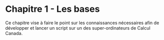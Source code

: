 # Chapitre 1 - Les bases {.unnumbered}

Ce chapitre vise à faire le point sur les connaissances nécessaires afin de développer et lancer un script sur un des super-ordinateurs de Calcul Canada.